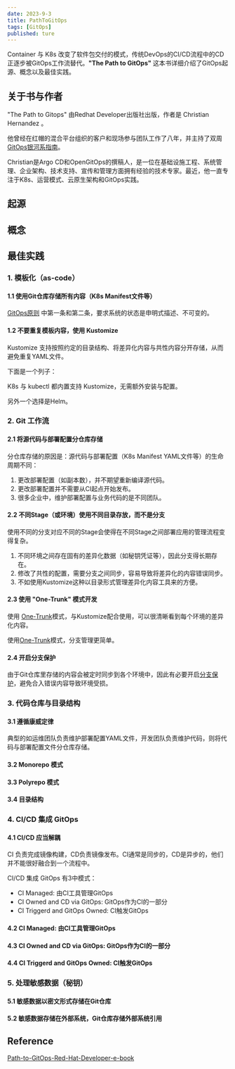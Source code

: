```yaml
---
date: 2023-9-3
title: PathToGitOps
tags: [GitOps]
published: ture
---
```


Container 与 K8s 改变了软件包交付的模式，传统DevOps的CI/CD流程中的CD正逐步被GitOps工作流替代。**"The Path to GitOps"** 这本书详细介绍了GitOps起源、概念以及最佳实践。

## 关于书与作者

"The Path to Gitops" 由Redhat Developer出版社出版，作者是 Christian Hernandez 。

他曾经在红帽的混合平台组织的客户和现场参与团队工作了八年，并主持了双周 [GitOps银河系指南](https://www.youtube.com/playlist?list=PLaR6Rq6Z4IqfGCkI28cUMbNhPhsnj4nq3)。

Christian是Argo CD和OpenGitOps的撰稿人，是一位在基础设施工程、系统管理、企业架构、技术支持、宣传和管理方面拥有经验的技术专家。最近，他一直专注于K8s、运营模式、云原生架构和GitOps实践。

## 起源

## 概念

## 最佳实践

### 1. 模板化（as-code）

#### 1.1 使用Git仓库存储所有内容（K8s Manifest文件等）

[GitOps原则](https://github.com/open-gitops/documents/blob/release-v1.0.0/PRINCIPLES.md) 中第一条和第二条，要求系统的状态是申明式描述、不可变的。

#### 1.2 不要重复模板内容，使用 Kustomize

Kustomize 支持按照约定的目录结构、将差异化内容与共性内容分开存储，从而避免重复YAML文件。

下面是一个列子：

K8s 与 kubectl 都内置支持 Kustomize，无需额外安装与配置。

另外一个选择是Helm。

### 2. Git 工作流

#### 2.1 将源代码与部署配置分仓库存储

分仓库存储的原因是：源代码与部署配置（K8s Manifest YAML文件等）的生命周期不同：

1. 更改部署配置（如副本数），并不期望重新编译源代码。
2. 更改部署配置并不需要从CI起点开始发布。
3. 很多企业中，维护部署配置与业务代码的是不同团队。

#### 2.2 不同Stage（或环境）使用不同目录存放，而不是分支

使用不同的分支对应不同的Stage会使得在不同Stage之间部署应用的管理流程变得复杂。

1. 不同环境之间存在固有的差异化数据（如秘钥凭证等），因此分支得长期存在。
2. 修改了共性的配置，需要分支之间同步，容易导致将差异化的内容错误同步。
3. 不如使用Kustomize这种以目录形式管理差异化内容工具来的方便。

#### 2.3 使用 "One-Trunk" 模式开发

使用 [One-Trunk](https://trunkbaseddevelopment.com/)模式，与Kustomize配合使用，可以很清晰看到每个环境的差异化内容。

使用[One-Trunk](https://trunkbaseddevelopment.com/)模式，分支管理更简单。

#### 2.4 开启分支保护

由于Git仓库里存储的内容会被定时同步到各个环境中，因此有必要开启[分支保护](https://docs.github.com/en/repositories/configuring-branches-and-merges-in-your-repository/managing-protected-branches/about-protected-branches#about-branch-protection-rules)，避免合入错误内容导致环境受损。

### 3. 代码仓库与目录结构

#### 3.1 遵循康威定律

典型的如运维团队负责维护部署配置YAML文件，开发团队负责维护代码，则将代码与部署配置文件分仓库存储。

#### 3.2 Monorepo 模式

#### 3.3 Polyrepo 模式

#### 3.4 目录结构

### 4. CI/CD 集成 GitOps

#### 4.1 CI/CD 应当解耦

CI 负责完成镜像构建，CD负责镜像发布。CI通常是同步的，CD是异步的，他们并不能很好融合到一个流程中。

CI/CD 集成 GitOps 有3中模式：

- CI Managed: 由CI工具管理GitOps
- CI Owned and CD via GitOps: GitOps作为CI的一部分
- CI Triggerd and GitOps Owned: CI触发GitOps

#### 4.2 CI Managed: 由CI工具管理GitOps

#### 4.3 CI Owned and CD via GitOps: GitOps作为CI的一部分

#### 4.4 CI Triggerd and GitOps Owned: CI触发GitOps

### 5. 处理敏感数据（秘钥）

#### 5.1 敏感数据以密文形式存储在Git仓库

#### 5.2 敏感数据存储在外部系统，Git仓库存储外部系统引用

## Reference

[Path-to-GitOps-Red-Hat-Developer-e-book](/archives/gitops/Path-to-GitOps-Red-Hat-Developer-e-book.pdf)
